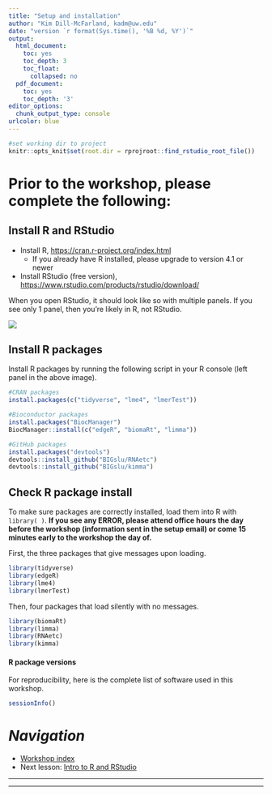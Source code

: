```yaml
---
title: "Setup and installation"
author: "Kim Dill-McFarland, kadm@uw.edu"
date: "version `r format(Sys.time(), '%B %d, %Y')`"
output:
  html_document:
    toc: yes
    toc_depth: 3
    toc_float:
      collapsed: no
  pdf_document:
    toc: yes
    toc_depth: '3'
editor_options:
  chunk_output_type: console
urlcolor: blue
---
```


```r
#set working dir to project
knitr::opts_knit$set(root.dir = rprojroot::find_rstudio_root_file())
```

# Prior to the workshop, please complete the following:

## Install R and RStudio

* Install R, <https://cran.r-project.org/index.html>
    - If you already have R installed, please upgrade to version 4.1 or newer
* Install RStudio (free version), <https://www.rstudio.com/products/rstudio/download/>

When you open RStudio, it should look like so with multiple panels. If you see only 1 panel, then you’re likely in R, not RStudio.

![](rstudio.png)

## Install R packages

Install R packages by running the following script in your R console (left panel in the above image).

```r
#CRAN packages
install.packages(c("tidyverse", "lme4", "lmerTest"))

#Bioconductor packages
install.packages("BiocManager")
BiocManager::install(c("edgeR", "biomaRt", "limma"))

#GitHub packages
install.packages("devtools")
devtools::install_github("BIGslu/RNAetc")
devtools::install_github("BIGslu/kimma")
```

## Check R package install

To make sure packages are correctly installed, load them into R with `library( )`. **If you see any ERROR, please attend office hours the day before the workshop (information sent in the setup email) or come 15 minutes early to the workshop the day of.**

First, the three packages that give messages upon loading.

```r
library(tidyverse)
library(edgeR)
library(lme4)
library(lmerTest)
```

Then, four packages that load silently with no messages.

```r
library(biomaRt)
library(limma)
library(RNAetc)
library(kimma)
```

#### R package versions

For reproducibility, here is the complete list of software used in this workshop.

```r
sessionInfo()
```

# *Navigation*

* [Workshop index][index]
* Next lesson: [Intro to R and RStudio][lesson1]

***

[index]: https://bigslu.github.io/2022_ASM_Microbe_RNAseq/index.html
[lesson0]: https://bigslu.github.io/2022_ASM_Microbe_RNAseq/0_welcome/0_install.html
[lesson1]: https://bigslu.github.io/2022_ASM_Microbe_RNAseq/1_introR/1_intro-R.html
[lesson2]: https://bigslu.github.io/2022_ASM_Microbe_RNAseq/2_tidyverse/2_tidyverse.html
[lesson3]: https://bigslu.github.io/2022_ASM_Microbe_RNAseq/3_RNAseq_cleaning/3_RNAseq_cleaning.html
[lesson4.1]: https://bigslu.github.io/2022_ASM_Microbe_RNAseq/4_linear_models/4.1_linear-models.html
[lesson4.2]: https://bigslu.github.io/2022_ASM_Microbe_RNAseq/4_linear_models/4.2_linear_model_rnaseq.html
***
